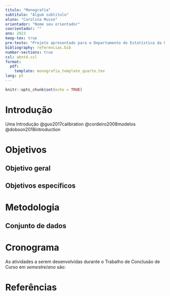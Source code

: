 ```yaml
---
titulo: "Monografia"
subtitulo: "Algum subtitulo"
aluno: "Carolina Musso"
orientador: "Nome seu orientador"
coorientador: ""
ano: 2023
keep-tex: true
pre-texto: "Projeto apresentado para o Departamento de Estatística da Universidade de Brasília como parte dos requisitos necessários para obtenção do grau de Bacharel em Estatística."
bibliography: referencias.bib
number-sections: true
csl: abnt4.csl
format:
  pdf:
    template: monografia_template_quarto.tex
lang: pt
---
```



```r
knitr::opts_chunk$set(echo = TRUE)
```

# Introdução

Uma Introdução  @guo2017calibration
@cordeiro2008modelos
@dobson2018introduction


\newpage

# Objetivos

## Objetivo geral

## Objetivos específicos

\newpage

# Metodologia

## Conjunto de dados 

\newpage

# Cronograma
As atividades a serem desenvolvidas durante o Trabalho de Conclusão de Curso em $semestre$/$ano$ são: 
  
  \definecolor{midgray}{gray}{.5}
\begin{table}[H]
\centering
\footnotesize
\caption{Cronograma}
\begin{tabular}{|l|c|c|c|c|c|} \hline
\multirow{2}{*}{Atividades} & \multicolumn{5}{c|}{$semestre$/$ano$} \\ \cline{2-6}				
& Mar & Abr & Mai & Jun & Jul \\ \hline	

Escolha do tema a ser abordado    & \cellcolor{midgray} & \cellcolor{midgray} & & & \\ \hline
Desenvolvimento da proposta de projeto & & \cellcolor{midgray} & & &\\ \hline     
Entrega da proposta de projeto      &  &  & \cellcolor{midgray} & &\\ \hline        
Revisão de literatura     & & & \cellcolor{midgray} & \cellcolor{midgray} & \cellcolor{midgray} \\ \hline      
Elaboração da apresentação da proposta    & & & & & \cellcolor{midgray} \\ \hline        
Apresentação oral da proposta    & & & & & \cellcolor{midgray}\\ \hline        
Elaboração do relatório parcial  & & & & & \cellcolor{midgray} \\ \hline


\end{tabular}
\end{table}


\newpage
# Referências

<div id="refs"></div>